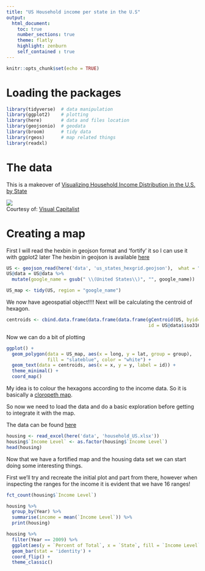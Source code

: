 ```yaml
---
title: "US Household income per state in the U.S"
output: 
  html_document:
    toc: true
    number_sections: true
    theme: flatly
    highlight: zenburn
    self_contained : true
---
```


```r
knitr::opts_chunk$set(echo = TRUE)
```

# Loading the packages
```r
library(tidyverse)  # data manipulation
library(ggplot2)    # plotting
library(here)       # data and files location
library(geojsonio)  # geodata
library(broom)      # tidy data 
library(rgeos)      # map related things
library(readxl)
```

# The data
This is a makeover of  [Visualizing Household Income Distribution in the U.S. by State](http://www.visualcapitalist.com/household-income-distribution-u-s-state/)

<div style="clear:both"><a href="http://www.visualcapitalist.com/household-income-distribution-u-s-state/"><img src="http://2oqz471sa19h3vbwa53m33yj.wpengine.netdna-cdn.com/wp-content/uploads/2017/11/household-income.png" border="0" /></a></div><div>Courtesy of: <a href="http://www.visualcapitalist.com">Visual Capitalist</a></div>

# Creating a map
First I will read the hexbin in geojson format and 'fortify' it so I can use it with ggplot2 later
The hexbin in geojson is available [here](https://team.carto.com/u/andrew/tables/andrew.us_states_hexgrid/public/map)

```r
US <- geojson_read(here('data', 'us_states_hexgrid.geojson'),  what = "sp")
US@data = US@data %>% 
  mutate(google_name = gsub(" \\(United States\\)", "", google_name))

US_map <- tidy(US, region = "google_name")
```

We now have ageospatial object!!!! 
Next will be calculating the centroid of hexagon.
```r
centroids <- cbind.data.frame(data.frame(data.frame(gCentroid(US, byid=TRUE),
                                                    id = US@data$iso3166_2)))
```

Now we can do a bit of plotting

```r
ggplot() + 
  geom_polygon(data = US_map, aes(x = long, y = lat, group = group),
               fill = "slateblue", color = "white") +
  geom_text(data = centroids, aes(x = x, y = y, label = id)) +
  theme_minimal() +
  coord_map()
```

My idea is to colour the hexagons according to the income data. So it is basically a [cloropeth map](https://datavizcatalogue.com/methods/choropleth.html).

So now we need to load the data and do a basic exploration before getting to integrate it with the map.

The data can be found [here](https://data.world/makeovermonday/2018-w-3-u-s-household-income-distribution-by-state)

```r
housing <- read_excel(here('data', 'household_US.xlsx'))
housing$`Income Level` <- as.factor(housing$`Income Level`)
head(housing)
```

Now that we have a fortified map and the housing data set we can start doing some interesting things.

First we'll try and recreate the initial plot and part from there, however when inspecting the ranges for the income it is evident that we have 16 ranges!
```r
fct_count(housing$`Income Level`)
```

```r
housing %>% 
  group_by(Year) %>%
  summarise(income = mean(`Income Level`)) %>% 
  print(housing)
```


```r
housing %>%
  filter(Year == 2009) %>%
  ggplot(aes(y = `Percent of Total`, x = `State`, fill = `Income Level`)) +
  geom_bar(stat = 'identity') + 
  coord_flip() +
  theme_classic()
```

